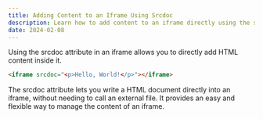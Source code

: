 ```yaml
---
title: Adding Content to an Iframe Using Srcdoc
description: Learn how to add content to an iframe directly using the srcdoc attribute in HTML.
date: 2024-02-08
---
```


Using the srcdoc attribute in an iframe allows you to directly add HTML content inside it.

```html
<iframe srcdoc="<p>Hello, World!</p>"></iframe>
```

The srcdoc attribute lets you write a HTML document directly into an iframe, without needing to call an external file. It provides an easy and flexible way to manage the content of an iframe.